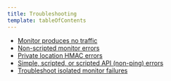 ```yaml
---
title: Troubleshooting
template: tableOfContents
---
```


* [Monitor produces no traffic](/docs/synthetics/synthetic-monitoring/troubleshooting/monitor-produces-no-traffic)
* [Non-scripted monitor errors](/docs/synthetics/synthetic-monitoring/troubleshooting/non-scripted-monitor-errors)
* [Private location HMAC errors](/docs/synthetics/synthetic-monitoring/troubleshooting/private-location-hmac-errors)
* [Simple, scripted, or scripted API (non-ping) errors](/docs/synthetics/synthetic-monitoring/troubleshooting/simple-scripted-or-scripted-api-non-ping-errors)
* [Troubleshoot isolated monitor failures](/docs/synthetics/synthetic-monitoring/troubleshooting/troubleshoot-isolated-monitor-failures)
